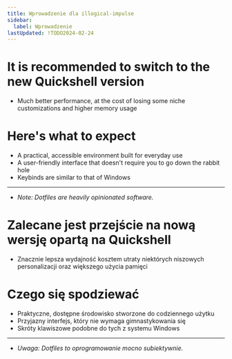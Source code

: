 ```yaml
---
title: Wprowadzenie dla illogical-impulse
sidebar:
  label: Wprowadzenie
lastUpdated: !TODO2024-02-24
---
```


# It is recommended to switch to the new Quickshell version
- Much better performance, at the cost of losing some niche customizations and higher memory usage

# Here's what to expect
- A practical, accessible environment built for everyday use
- A user-friendly interface that doesn't require you to go down the rabbit hole
- Keybinds are similar to that of Windows

---

- _Note: Dotfiles are heavily opinionated software._

# Zalecane jest przejście na nową wersję opartą na Quickshell
- Znacznie lepsza wydajność kosztem utraty niektórych niszowych personalizacji oraz większego użycia pamięci

# Czego się spodziewać
- Praktyczne, dostępne środowisko stworzone do codziennego użytku
- Przyjazny interfejs, który nie wymaga gimnastykowania się
- Skróty klawiszowe podobne do tych z systemu Windows

---

- _Uwaga: Dotfiles to oprogramowanie mocno subiektywnie._ 
